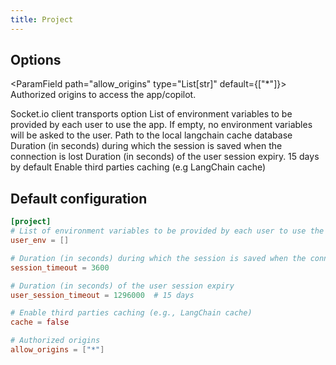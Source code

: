 ```yaml
---
title: Project
---
```


## Options

<ParamField path="allow_origins" type="List[str]" default={["*"]}>
  Authorized origins to access the app/copilot.
</ParamField>

<ParamField path="transports" type="List[str]" optional>
  Socket.io client transports option
</ParamField>

<ParamField path="user_env" type="List[str]" optional>
  List of environment variables to be provided by each user to use the app. If empty, no environment variables will be asked to the user.
</ParamField>

<ParamField path="lc_cache_path" type="str" optional>
  Path to the local langchain cache database
</ParamField>

<ParamField path="session_timeout" type="int" default={300}>
  Duration (in seconds) during which the session is saved when the connection is lost
</ParamField>

<ParamField path="user_session_timeout" type="int" default={1296000}>
  Duration (in seconds) of the user session expiry. 15 days by default
</ParamField>

<ParamField path="cache" type="bool" default={false}>
  Enable third parties caching (e.g LangChain cache)
</ParamField>

## Default configuration

```toml
[project]
# List of environment variables to be provided by each user to use the app.
user_env = []

# Duration (in seconds) during which the session is saved when the connection is lost
session_timeout = 3600

# Duration (in seconds) of the user session expiry
user_session_timeout = 1296000  # 15 days

# Enable third parties caching (e.g., LangChain cache)
cache = false

# Authorized origins
allow_origins = ["*"]
```
